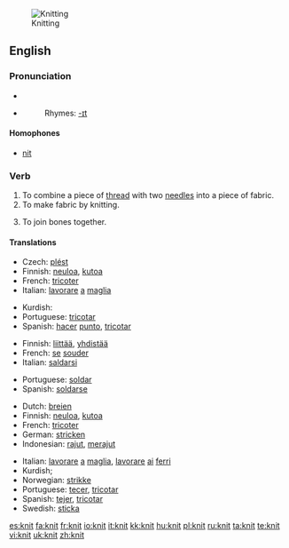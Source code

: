 [[Image:Purl2.jpg|thumb|Knitting]]
==English==
{{wikipedia|Knitting}}
===Pronunciation===
*{{IPA|/'nɪt/}}
*{{audio|en-uk-knit.ogg|Audio (UK)}}
*:Rhymes: [[Rhymes:English:-ɪt|-ɪt]]

====Homophones====
*[[nit]]

===Verb===
{{en-verb|knit|t|ed}}

# To combine a piece of [[thread]] with two [[needle]]s into a piece of fabric.
# To make fabric by knitting.
# {{figurative}} To join bones together.

====Translations====
{{trans-top|to make fabric}}
* Czech: [[plést]]
*Finnish: [[neuloa]], [[kutoa]]
*French: [[tricoter]]
*Italian: [[lavorare]] [[a]] [[maglia]]
{{trans-mid}}
*Kurdish: {{KUchar|[[چنین]]}}
*Portuguese: [[tricotar]]
*Spanish: [[hacer]] [[punto]], [[tricotar]]
{{trans-bottom}}

{{trans-top|to join bones}}
*Finnish: [[liittää]], [[yhdistää]]
*French: [[se]] [[souder]]
*Italian: [[saldarsi]]
{{trans-mid}}
*Portuguese: [[soldar]]
*Spanish: [[soldarse]]
{{trans-bottom}}

{{checktrans-top}}
*Dutch: [[breien]]
*Finnish: [[neuloa]], [[kutoa]]
*French: [[tricoter]]
*German: [[stricken]]
*Indonesian: [[rajut]], [[rajut|merajut]]
{{trans-mid}}
*Italian: [[lavorare]] [[a]] [[maglia]], [[lavorare]] [[ai]] [[ferri]]
*Kurdish; {{KUchar|[[چنین]]}}
*Norwegian: [[strikke]]
*Portuguese: [[tecer]], [[tricotar]]
*Spanish: [[tejer]], [[tricotar]]
*Swedish: [[sticka]]
{{trans-bottom}}

[[es:knit]]
[[fa:knit]]
[[fr:knit]]
[[io:knit]]
[[it:knit]]
[[kk:knit]]
[[hu:knit]]
[[pl:knit]]
[[ru:knit]]
[[ta:knit]]
[[te:knit]]
[[vi:knit]]
[[uk:knit]]
[[zh:knit]]